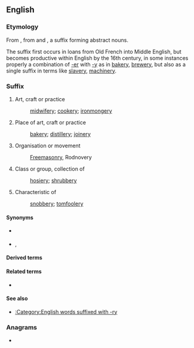 {{also|e'ry}}
==English==

===Etymology===
From {{inh|en|enm|-erie}}, from {{etyl|xno|en}} and {{etyl|fro|en}} {{m|fro|-erie}}, a suffix forming abstract nouns.

The suffix first occurs in loans from Old French into Middle English, but becomes productive within English by the 16th century, in some instances properly a combination of [[-er]] with [[-y]] as in [[bakery]], [[brewery]], but also as a single suffix in terms like [[slavery]], [[machinery]].

===Suffix===
{{en-suffix}}

# Art, craft or practice
#: [[midwifery]]; [[cookery]]; [[ironmongery]]
# Place of art, craft or practice
#: [[bakery]]; [[distillery]]; [[joinery]]
# Organisation or movement
#: [[Freemasonry]], Rodnovery
# Class or group, collection of
#: [[hosiery]]; [[shrubbery]]
# Characteristic of
#: [[snobbery]]; [[tomfoolery]]

====Synonyms====
* {{sense|activity}} {{l|en|-ing}}<!-- compare cooking/cookery -->
* {{sense|collection}} {{l|en|-age}}, {{l|en|-ing}}

====Derived terms====
{{suffixsee|en}}

====Related terms====
* {{l|en|-ry}}

====See also====
* [[:Category:English words suffixed with -ry]]

===Anagrams===
* {{anagrams|en|-yer|Rey|Rye|eyr|rye|yer|yre}}